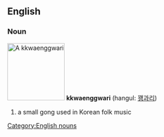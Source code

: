 ==English==
===Noun===
[[Image:Kkwaenggwari.jpg|thumb|right|130px|A ''kkwaenggwari'']]
{{wikipedia|Kkwaenggwari}}
'''kkwaenggwari''' (hangul: [[꽹과리]])
#a small gong used in Korean folk music

[[Category:English nouns]]